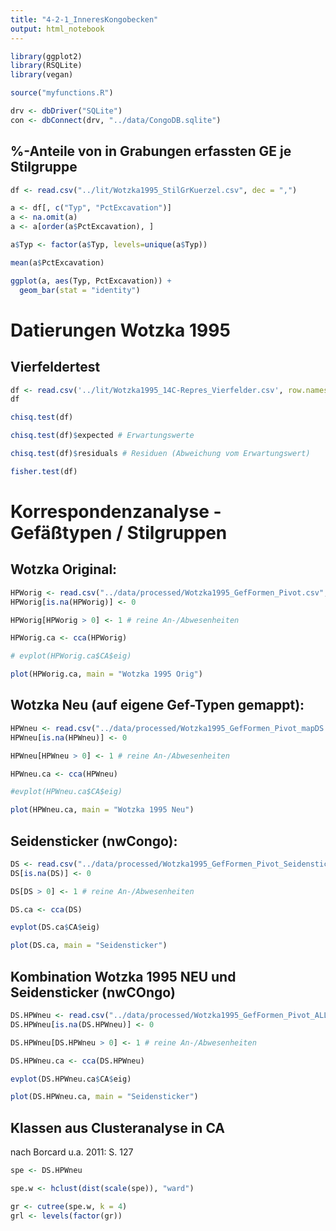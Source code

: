 ```yaml
---
title: "4-2-1_InneresKongobecken"
output: html_notebook
---
```


```r
library(ggplot2)
library(RSQLite)
library(vegan)

source("myfunctions.R")

drv <- dbDriver("SQLite")
con <- dbConnect(drv, "../data/CongoDB.sqlite")
```

## %-Anteile von in Grabungen erfassten GE je Stilgruppe

```r
df <- read.csv("../lit/Wotzka1995_StilGrKuerzel.csv", dec = ",")

a <- df[, c("Typ", "PctExcavation")]
a <- na.omit(a)
a <- a[order(a$PctExcavation), ]

a$Typ <- factor(a$Typ, levels=unique(a$Typ))

mean(a$PctExcavation)
```

```r
ggplot(a, aes(Typ, PctExcavation)) + 
  geom_bar(stat = "identity")
```







# Datierungen Wotzka 1995

## Vierfeldertest

```r
df <- read.csv('../lit/Wotzka1995_14C-Repres_Vierfelder.csv', row.names = 1, encoding = 'UTF-8')
df
```

```r
chisq.test(df)
```

```r
chisq.test(df)$expected # Erwartungswerte
```

```r
chisq.test(df)$residuals # Residuen (Abweichung vom Erwartungswert)
```

```r
fisher.test(df)
```

# Korrespondenzanalyse - Gefäßtypen / Stilgruppen

## Wotzka Original:

```r
HPWorig <- read.csv("../data/processed/Wotzka1995_GefFormen_Pivot.csv", row.names = 1)
HPWorig[is.na(HPWorig)] <- 0

HPWorig[HPWorig > 0] <- 1 # reine An-/Abwesenheiten

HPWorig.ca <- cca(HPWorig)

# evplot(HPWorig.ca$CA$eig)

plot(HPWorig.ca, main = "Wotzka 1995 Orig")
```

## Wotzka Neu (auf eigene Gef-Typen gemappt):

```r
HPWneu <- read.csv("../data/processed/Wotzka1995_GefFormen_Pivot_mapDS.csv", row.names = 1)
HPWneu[is.na(HPWneu)] <- 0

HPWneu[HPWneu > 0] <- 1 # reine An-/Abwesenheiten

HPWneu.ca <- cca(HPWneu)

#evplot(HPWneu.ca$CA$eig)

plot(HPWneu.ca, main = "Wotzka 1995 Neu")
```

## Seidensticker (nwCongo):

```r
DS <- read.csv("../data/processed/Wotzka1995_GefFormen_Pivot_Seidensticker.csv", row.names = 1)
DS[is.na(DS)] <- 0

DS[DS > 0] <- 1 # reine An-/Abwesenheiten

DS.ca <- cca(DS)

evplot(DS.ca$CA$eig)

plot(DS.ca, main = "Seidensticker")
```

## Kombination Wotzka 1995 NEU und Seidensticker (nwCOngo)

```r
DS.HPWneu <- read.csv("../data/processed/Wotzka1995_GefFormen_Pivot_ALL.csv", row.names = 1)
DS.HPWneu[is.na(DS.HPWneu)] <- 0

DS.HPWneu[DS.HPWneu > 0] <- 1 # reine An-/Abwesenheiten

DS.HPWneu.ca <- cca(DS.HPWneu)

evplot(DS.HPWneu.ca$CA$eig)

plot(DS.HPWneu.ca, main = "Seidensticker")
```

## Klassen aus Clusteranalyse in CA

nach Borcard u.a. 2011: S. 127
```r
spe <- DS.HPWneu

spe.w <- hclust(dist(scale(spe)), "ward")

gr <- cutree(spe.w, k = 4)
grl <- levels(factor(gr))


```




